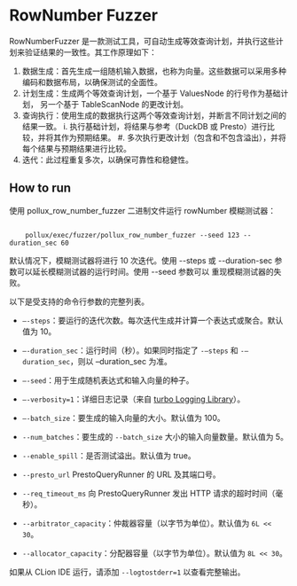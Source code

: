 # RowNumber Fuzzer

RowNumberFuzzer 是一款测试工具，可自动生成等效查询计划，并执行这些计划来验证结果的一致性。其工作原理如下：

1. 数据生成：首先生成一组随机输入数据，也称为向量。这些数据可以采用多种编码和数据布局，以确保测试的全面性。
2. 计划生成：生成两个等效查询计划，一个基于 ValuesNode 的行号作为基础计划，
另一个基于 TableScanNode 的更改计划。
3. 查询执行：使用生成的数据执行这两个等效查询计划，并断言不同计划之间的结果一致。
i. 执行基础计划，将结果与参考（DuckDB 或 Presto）进行比较，并将其作为预期结果。
#. 多次执行更改计划（包含和不包含溢出），并将每个结果与预期结果进行比较。
4. 迭代：此过程重复多次，以确保可靠性和稳健性。

## How to run

使用 pollux_row_number_fuzzer 二进制文件运行 rowNumber 模糊测试器：

```shell

    pollux/exec/fuzzer/pollux_row_number_fuzzer --seed 123 --duration_sec 60
```

默认情况下，模糊测试器将进行 10 次迭代。使用 --steps
或 --duration-sec 参数可以延长模糊测试器的运行时间。使用 --seed 参数可以
重现模糊测试器的失败。

以下是受支持的命令行参数的完整列表。

* ``–-steps``：要运行的迭代次数。每次迭代生成并计算一个表达式或聚合。默认值为 10。

* ``–-duration_sec``：运行时间（秒）。如果同时指定了 ``-–steps`` 和 ``-–duration_sec``，则以 –duration_sec 为准。

* ``–-seed``：用于生成随机表达式和输入向量的种子。

* ``–-verbosity=1``：详细日志记录（来自 [turbo Logging Library](https://github.com/gottingen/turbo)）。

* ``–-batch_size``：要生成的输入向量的大小。默认值为 100。

* ``--num_batches``：要生成的 `--batch_size` 大小的输入向量数量。默认值为 5。

* ``--enable_spill``：是否测试溢出。默认值为 true。

* ``--presto_url`` PrestoQueryRunner 的 URL 及其端口号。

* ``--req_timeout_ms`` 向 PrestoQueryRunner 发出 HTTP 请求的超时时间（毫秒）。

* ``--arbitrator_capacity``：仲裁器容量（以字节为单位）。默认值为 `6L << 30`。

* ``--allocator_capacity``：分配器容量（以字节为单位）。默认值为 `8L << 30`。

如果从 CLion IDE 运行，请添加 ``--logtostderr=1`` 以查看完整输出。
